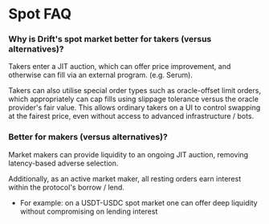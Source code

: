 # Spot FAQ

### Why is Drift's spot market better for takers (versus alternatives)?

Takers enter a JIT auction, which can offer price improvement, and otherwise can fill via an external program. (e.g. Serum).

Takers can also utilise special order types such as oracle-offset limit orders, which appropriately can cap fills using slippage tolerance versus the oracle provider's fair value. This allows ordinary takers on a UI to control swapping at the fairest price, even without access to advanced infrastructure / bots.

### Better for makers (versus alternatives)?

Market makers can provide liquidity to an ongoing JIT auction, removing latency-based adverse selection.

Additionally, as an active market maker, all resting orders earn interest within the protocol's borrow / lend.

*   For example: on a USDT-USDC spot market one can offer deep liquidity without compromising on lending interest